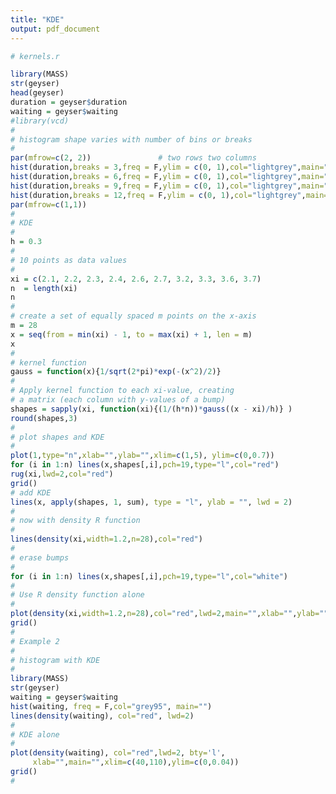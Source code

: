 ```yaml
---
title: "KDE"
output: pdf_document
---
```


```r
# kernels.r

library(MASS)
str(geyser)
head(geyser)
duration = geyser$duration
waiting = geyser$waiting
#library(vcd)
#
# histogram shape varies with number of bins or breaks
#
par(mfrow=c(2, 2))               # two rows two columns
hist(duration,breaks = 3,freq = F,ylim = c(0, 1),col="lightgrey",main="")
hist(duration,breaks = 6,freq = F,ylim = c(0, 1),col="lightgrey",main="")
hist(duration,breaks = 9,freq = F,ylim = c(0, 1),col="lightgrey",main="")
hist(duration,breaks = 12,freq = F,ylim = c(0, 1),col="lightgrey",main="")
par(mfrow=c(1,1))
#
# KDE
#
h = 0.3
#
# 10 points as data values
#
xi = c(2.1, 2.2, 2.3, 2.4, 2.6, 2.7, 3.2, 3.3, 3.6, 3.7)
n  = length(xi)
n
# 
# create a set of equally spaced m points on the x-axis
m = 28
x = seq(from = min(xi) - 1, to = max(xi) + 1, len = m)
x
#
# kernel function
gauss = function(x){1/sqrt(2*pi)*exp(-(x^2)/2)}
#
# Apply kernel function to each xi-value, creating
# a matrix (each column with y-values of a bump)
shapes = sapply(xi, function(xi){(1/(h*n))*gauss((x - xi)/h)} )
round(shapes,3)
#
# plot shapes and KDE
#
plot(1,type="n",xlab="",ylab="",xlim=c(1,5), ylim=c(0,0.7))
for (i in 1:n) lines(x,shapes[,i],pch=19,type="l",col="red")
rug(xi,lwd=2,col="red")
grid()
# add KDE
lines(x, apply(shapes, 1, sum), type = "l", ylab = "", lwd = 2)
#
# now with density R function
#
lines(density(xi,width=1.2,n=28),col="red")
#
# erase bumps
#
for (i in 1:n) lines(x,shapes[,i],pch=19,type="l",col="white")
#
# Use R density function alone
#
plot(density(xi,width=1.2,n=28),col="red",lwd=2,main="",xlab="",ylab="",xlim=c(1,5),ylim=c(0,0.7))
grid()
#
# Example 2
#
# histogram with KDE 
#
library(MASS)
str(geyser)
waiting = geyser$waiting
hist(waiting, freq = F,col="grey95", main="")
lines(density(waiting), col="red", lwd=2)
#
# KDE alone
#
plot(density(waiting), col="red",lwd=2, bty='l',
     xlab="",main="",xlim=c(40,110),ylim=c(0,0.04))
grid()
#

```

